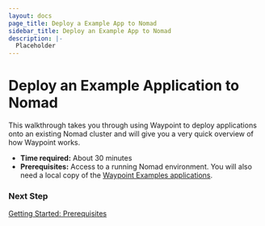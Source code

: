 ```yaml
---
layout: docs
page_title: Deploy a Example App to Nomad
sidebar_title: Deploy an Example App to Nomad
description: |-
  Placeholder
---
```


# Deploy an Example Application to Nomad

This walkthrough takes you through using Waypoint to deploy applications onto an existing Nomad cluster and will give you a very quick overview of how Waypoint works.

- **Time required:** About 30 minutes
- **Prerequisites:** Access to a running Nomad environment. You will also need a local copy of the [Waypoint Examples applications](https://github.com/hashicorp/waypoiont-examples).

### Next Step

[Getting Started: Prerequisites](/docs/getting-started/nomad-example-app/install-prereqs)

